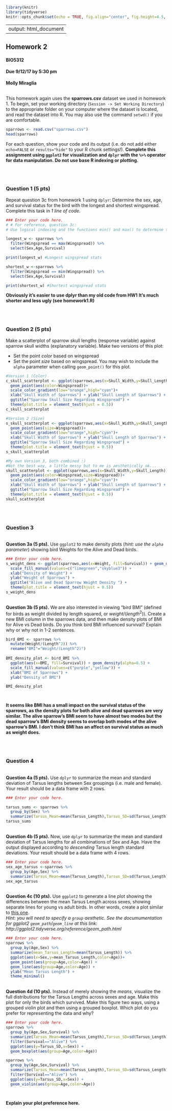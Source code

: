 ```r
library(knitr)
library(tidyverse)
knitr::opts_chunk$set(echo = TRUE, fig.align="center", fig.height=4.5, fig.width=4.5)
```
---
output: html_document
---
## Homework 2
#### BIO5312
#### Due 9/12/17 by 5:30 pm

**Molly Miraglia**

<br>
This homework again uses the **sparrows.csv** dataset we used in homework 1. To begin, set your working directory (`Session -> Set Working Directory`) to the appropriate folder on your computer where the dataset is located, and read the dataset into R. You may also use the command `setwd()` if you are comfortable.

```r
sparrows <- read.csv("sparrows.csv")
head(sparrows)
```

For each question, show your code and its output (i.e. do not add either `echo=FALSE` or `results="hide"` to your R chunk settings!). **Complete this assignment using `ggplot2` for visualization and `dplyr` with the `%>%` operator for data manipulation. Do not use base R indexing or plotting.** 


<br><br>

### Question 1 (5 pts)
Repeat question 3c from homework 1 using `dplyr`: Determine the sex, age, and survival status for the bird with the longest and shortest wingspread. Complete this task in *1 line of code*.

```r
### Enter your code here.
# # For reference, question 3c:
# Use​ ​logical​ ​indexing​ ​and​ ​the​ ​functions​ ​min()​ ​and​ ​max()​ ​to​ ​determine​ ​the​ ​sex,​ ​age, and​ ​survival​ ​status​ ​for​ ​the​ ​bird​ ​with​ ​the​ ​longest​ ​and​ ​shortest wingspread

longest_w <- sparrows %>%
  filter(Wingspread == max(Wingspread)) %>%
  select(Sex,Age,Survival)

print(longest_w) #Longest wingspread stats

shortest_w <-sparrows %>%
  filter(Wingspread == min(Wingspread)) %>%
  select(Sex,Age,Survival)

print(shortest_w) #Shortest wingspread stats
```

**Obviously it's easier to use dplyr than my old code from HW1**
**It's much shorter and less ugly (see homework1.R) **

<br><br>

### Question 2 (5 pts)

Make a scatterplot of sparrow skull lengths (response variable) against sparrow skull widths (explanatory variable). Make two versions of this plot:

  + Set the point *color* based on wingspread
  + Set the point *size* based on wingspread. You may wish to include the `alpha` parameter when calling `geom_point()` for this plot.

```r
#Version 1 (Color)
c_skull_scatterplot <- ggplot(sparrows,aes(x=Skull_Width,y=Skull_Length))+
  geom_point(aes(color=Wingspread))+
  scale_color_gradient(low="orange",high="cyan")+
  xlab("Skull Width of Sparrows") + ylab("Skull Length of Sparrows") +
  ggtitle("Sparrow Skull Size Regarding Wingspread") +
  theme(plot.title = element_text(hjust = 0.5))
c_skull_scatterplot

#Version 2 (Size)
s_skull_scatterplot <- ggplot(sparrows,aes(x=Skull_Width,y=Skull_Length))+
  geom_point(aes(size=Wingspread))+
  scale_color_gradient(low="orange",high="cyan")+
  xlab("Skull Width of Sparrows") + ylab("Skull Length of Sparrows") +
  ggtitle("Sparrow Skull Size Regarding Wingspread") +
  theme(plot.title = element_text(hjust = 0.5))
s_skull_scatterplot

#My own Version 3, both combined :)
#Not the best way, a little messy but to me is aesthetically ok...
skull_scatterplot <- ggplot(sparrows,aes(x=Skull_Width,y=Skull_Length))+
  geom_point(aes(color=Wingspread,size=Wingspread))+
  scale_color_gradient(low="orange",high="cyan")+
  xlab("Skull Width of Sparrows") + ylab("Skull Length of Sparrows") +
  ggtitle("Sparrow Skull Size Regarding Wingspread") +
  theme(plot.title = element_text(hjust = 0.5))
skull_scatterplot

```

<br><br>

### Question 3

<br>
**Question 3a (5 pts).** Use `ggplot2` to make density plots (*hint: use the `alpha` parameter*) showing bird Weights for the Alive and Dead birds. 
```r
### Enter your code here.
s_weight_dens <- ggplot(sparrows,aes(x=Weight, fill=Survival)) + geom_density(alpha=0.5) +
  scale_fill_manual(values=c("limegreen","skyblue3")) +
  xlab("Density of Weight") +
  ylab("Weight of Sparrows") +
  ggtitle("Alive and Dead Sparrow Weight Density ") +
  theme(plot.title = element_text(hjust = 0.5))
s_weight_dens

```

<br>
**Question 3b (5 pts).** We are also interested in viewing "bird BMI" (defined for birds as weight divided by length squared, or $weight/(length^2)$). Create a new BMI column in the sparrows data, and then make density plots of BMI for Alive vs Dead birds. Do you think bird BMI influenced survival? Explain why or why not in 1-2 sentences.
```r

bird_BMI <- sparrows %>%
  mutate(Weight/(Length^2)) %>%
  rename("BMI"="Weight/(Length^2)")
  
BMI_density_plot <- bird_BMI %>%
  ggplot(aes(x=BMI, fill=Survival)) + geom_density(alpha=0.5) +
  scale_fill_manual(values=c("purple","yellow")) +
  xlab("BMI of Sparrows") +
  ylab("Density of BMI")

BMI_density_plot




```

**It seems like BMI has a small impact on the survival status of the sparrows, as the density plots for both alive and dead sparrows are very similar. The alive sparrow's BMI seem to have almost two modes but the dead sparrow's BMI density seems to overlap both modes of the alive sparrow's BMI. I don't think BMI has an affect on survival status as much as weight does.**

<br><br>

### Question 4

<br>
**Question 4a (5 pts).** Use `dplyr` to summarize the mean and standard deviation of Tarsus lengths between Sex groupings (i.e. male and female). Your result should be a data frame with 2 rows. 

```r
### Enter your code here.

tarsus_sums <- sparrows %>%
  group_by(Sex) %>%
  summarize(Tarsus_Mean=mean(Tarsus_Length),Tarsus_SD=sd(Tarsus_Length))
tarsus_sums
```

<br>
**Question 4b (5 pts).** Now, use `dplyr` to summarize the mean and standard deviation of Tarsus lengths for all combinations of Sex and Age. Have the output displayed according to *descending* Tarsus length standard deviations. Your result should be a data frame with 4 rows.

```r
### Enter your code here.
sex_age_tarsus <-sparrows %>%
  group_by(Age,Sex) %>%
  summarize(Tarsus_Mean=mean(Tarsus_Length),Tarsus_SD=sd(Tarsus_Length))
sex_age_tarsus

```


<br>
**Question 4c (10 pts).** Use `ggplot2` to generate a line plot showing the differences between the mean Tarsus Length across sexes, showing separate lines for young vs adult birds. In other words, create a plot similar to [this one](http://sjspielman.org/bio5312_fall2017/files/examples/example_4c.pdf). <br> *Hint: you will need to specify a `group` aesthetic. See the documumentation for ggplot2 `geom_path`/`geom_line` at this link: http://ggplot2.tidyverse.org/reference/geom_path.html * 

```r
### Enter your code here.
sparrows %>%
  group_by(Age,Sex) %>%
  summarize(mean_Tarsus_Length=mean(Tarsus_Length)) %>%
  ggplot(aes(x=Sex,y=mean_Tarsus_Length,color=Age))+
  geom_point(aes(group=Age,color=Age)) + 
  geom_line(aes(group=Age,color=Age)) +
  ylab("Mean Tarsus Length") +
  theme_minimal()

```


<br>
**Question 4d (10 pts).** Instead of merely showing the *means*, visualize the full distributions for the Tarsus Lengths across sexes and age. Make this plot for only the birds which survived. Make this figure two ways, using a grouped violin plot and then using a grouped boxplot. Which plot do you prefer for representing the data and why?  

```r
### Enter your code here.
sparrows %>%
  group_by(Age,Sex,Survival) %>%
  summarize(Tarsus_Mean=mean(Tarsus_Length),Tarsus_SD=sd(Tarsus_Length)) %>%
  filter(Survival=="Alive") %>%
  ggplot(aes(y=Tarsus_SD,x=Sex)) +
  geom_boxplot(aes(group=Age,color=Age))

sparrows %>%
  group_by(Age,Sex,Survival) %>%
  summarize(Tarsus_Mean=mean(Tarsus_Length),Tarsus_SD=sd(Tarsus_Length)) %>%
  filter(Survival=="Alive") %>%
  ggplot(aes(y=Tarsus_SD,x=Sex)) +
  geom_violin(aes(group=Age,color=Age))




```

**Explain your plot preference here.**











